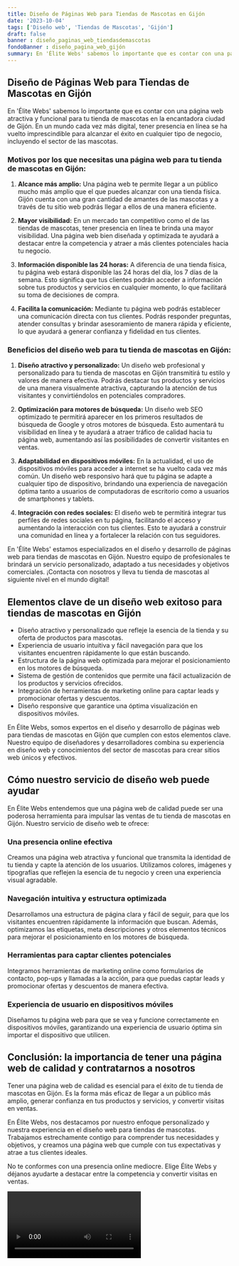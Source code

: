 ```yaml
---
title: Diseño de Páginas Web para Tiendas de Mascotas en Gijón
date: '2023-10-04'
tags: ['Diseño web', 'Tiendas de Mascotas', 'Gijón']
draft: false
banner : diseño_paginas_web_tiendasdemascotas
fondoBanner : diseño_pagina_web_gijón
summary: En 'Élite Webs' sabemos lo importante que es contar con una página web atractiva y funcional para tu tienda de mascotas en la encantadora ciudad de Gijón. En un mundo cada vez más digital, tener presencia en línea se ha vuelto imprescindible para alcanzar el éxito en cualquier tipo de negocio, incluyendo el sector de las mascotas.
---
```


## Diseño de Páginas Web para Tiendas de Mascotas en Gijón

En 'Élite Webs' sabemos lo importante que es contar con una página web atractiva y funcional para tu tienda de mascotas en la encantadora ciudad de Gijón. En un mundo cada vez más digital, tener presencia en línea se ha vuelto imprescindible para alcanzar el éxito en cualquier tipo de negocio, incluyendo el sector de las mascotas.

### Motivos por los que necesitas una página web para tu tienda de mascotas en Gijón:

1. **Alcance más amplio:** Una página web te permite llegar a un público mucho más amplio que el que puedes alcanzar con una tienda física. Gijón cuenta con una gran cantidad de amantes de las mascotas y a través de tu sitio web podrás llegar a ellos de una manera eficiente.

2. **Mayor visibilidad:** En un mercado tan competitivo como el de las tiendas de mascotas, tener presencia en línea te brinda una mayor visibilidad. Una página web bien diseñada y optimizada te ayudará a destacar entre la competencia y atraer a más clientes potenciales hacia tu negocio.

3. **Información disponible las 24 horas:** A diferencia de una tienda física, tu página web estará disponible las 24 horas del día, los 7 días de la semana. Esto significa que tus clientes podrán acceder a información sobre tus productos y servicios en cualquier momento, lo que facilitará su toma de decisiones de compra.

4. **Facilita la comunicación:** Mediante tu página web podrás establecer una comunicación directa con tus clientes. Podrás responder preguntas, atender consultas y brindar asesoramiento de manera rápida y eficiente, lo que ayudará a generar confianza y fidelidad en tus clientes.

### Beneficios del diseño web para tu tienda de mascotas en Gijón:

1. **Diseño atractivo y personalizado:** Un diseño web profesional y personalizado para tu tienda de mascotas en Gijón transmitirá tu estilo y valores de manera efectiva. Podrás destacar tus productos y servicios de una manera visualmente atractiva, capturando la atención de tus visitantes y convirtiéndolos en potenciales compradores.

2. **Optimización para motores de búsqueda:** Un diseño web SEO optimizado te permitirá aparecer en los primeros resultados de búsqueda de Google y otros motores de búsqueda. Esto aumentará tu visibilidad en línea y te ayudará a atraer tráfico de calidad hacia tu página web, aumentando así las posibilidades de convertir visitantes en ventas.

3. **Adaptabilidad en dispositivos móviles:** En la actualidad, el uso de dispositivos móviles para acceder a internet se ha vuelto cada vez más común. Un diseño web responsivo hará que tu página se adapte a cualquier tipo de dispositivo, brindando una experiencia de navegación óptima tanto a usuarios de computadoras de escritorio como a usuarios de smartphones y tablets.

4. **Integración con redes sociales:** El diseño web te permitirá integrar tus perfiles de redes sociales en tu página, facilitando el acceso y aumentando la interacción con tus clientes. Esto te ayudará a construir una comunidad en línea y a fortalecer la relación con tus seguidores.

En 'Élite Webs' estamos especializados en el diseño y desarrollo de páginas web para tiendas de mascotas en Gijón. Nuestro equipo de profesionales te brindará un servicio personalizado, adaptado a tus necesidades y objetivos comerciales. ¡Contacta con nosotros y lleva tu tienda de mascotas al siguiente nivel en el mundo digital!

<GifSeo />

<Cta />

## Elementos clave de un diseño web exitoso para tiendas de mascotas en Gijón

- Diseño atractivo y personalizado que refleje la esencia de la tienda y su oferta de productos para mascotas.
- Experiencia de usuario intuitiva y fácil navegación para que los visitantes encuentren rápidamente lo que están buscando.
- Estructura de la página web optimizada para mejorar el posicionamiento en los motores de búsqueda.
- Sistema de gestión de contenidos que permite una fácil actualización de los productos y servicios ofrecidos.
- Integración de herramientas de marketing online para captar leads y promocionar ofertas y descuentos.
- Diseño responsive que garantice una óptima visualización en dispositivos móviles.

En Élite Webs, somos expertos en el diseño y desarrollo de páginas web para tiendas de mascotas en Gijón que cumplen con estos elementos clave. Nuestro equipo de diseñadores y desarrolladores combina su experiencia en diseño web y conocimientos del sector de mascotas para crear sitios web únicos y efectivos.

## Cómo nuestro servicio de diseño web puede ayudar

En Élite Webs entendemos que una página web de calidad puede ser una poderosa herramienta para impulsar las ventas de tu tienda de mascotas en Gijón. Nuestro servicio de diseño web te ofrece:

### Una presencia online efectiva

Creamos una página web atractiva y funcional que transmita la identidad de tu tienda y capte la atención de los usuarios. Utilizamos colores, imágenes y tipografías que reflejen la esencia de tu negocio y creen una experiencia visual agradable.

### Navegación intuitiva y estructura optimizada

Desarrollamos una estructura de página clara y fácil de seguir, para que los visitantes encuentren rápidamente la información que buscan. Además, optimizamos las etiquetas, meta descripciones y otros elementos técnicos para mejorar el posicionamiento en los motores de búsqueda.

### Herramientas para captar clientes potenciales

Integramos herramientas de marketing online como formularios de contacto, pop-ups y llamadas a la acción, para que puedas captar leads y promocionar ofertas y descuentos de manera efectiva.

### Experiencia de usuario en dispositivos móviles

Diseñamos tu página web para que se vea y funcione correctamente en dispositivos móviles, garantizando una experiencia de usuario óptima sin importar el dispositivo que utilicen.

## Conclusión: la importancia de tener una página web de calidad y contratarnos a nosotros

Tener una página web de calidad es esencial para el éxito de tu tienda de mascotas en Gijón. Es la forma más eficaz de llegar a un público más amplio, generar confianza en tus productos y servicios, y convertir visitas en ventas.

En Élite Webs, nos destacamos por nuestro enfoque personalizado y nuestra experiencia en el diseño web para tiendas de mascotas. Trabajamos estrechamente contigo para comprender tus necesidades y objetivos, y creamos una página web que cumple con tus expectativas y atrae a tus clientes ideales.

No te conformes con una presencia online mediocre. Elige Élite Webs y déjanos ayudarte a destacar entre la competencia y convertir visitas en ventas.

<Video />

<CtaBot job='Tiendas de Mascotas' city='Gijón'/>

<Gmaps query='Gijón+españa+maps' />